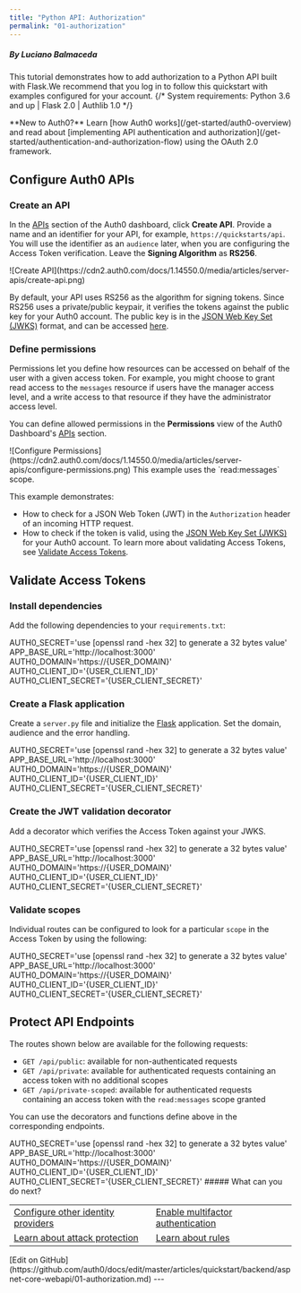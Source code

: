 ```yaml
---
title: "Python API: Authorization"
permalink: "01-authorization"
---
```


##### By Luciano Balmaceda

This tutorial demonstrates how to add authorization to a Python API built with Flask.We recommend that you log in to follow this quickstart with examples configured for your account.
{/* <Card title="View on Github" href="https://github.com/auth0-samples/auth0-python-api-samples/tree/master/00-Starter-Seed" icon="github">
System requirements: Python 3.6 and up | Flask 2.0 | Authlib 1.0
</Card> */}

<Info>
**New to Auth0?** Learn [how Auth0 works](/get-started/auth0-overview) and read about [implementing API authentication and authorization](/get-started/authentication-and-authorization-flow) using the OAuth 2.0 framework.
</Info>

## Configure Auth0 APIs

### Create an API

In the [APIs](https://manage.auth0.com/#/apis) section of the Auth0 dashboard, click **Create API**. Provide a name and an identifier for your API, for example, `https://quickstarts/api`. You will use the identifier as an `audience` later, when you are configuring the Access Token verification. Leave the **Signing Algorithm** as **RS256**.

<Frame>![Create API](https://cdn2.auth0.com/docs/1.14550.0/media/articles/server-apis/create-api.png)</Frame>

By default, your API uses RS256 as the algorithm for signing tokens. Since RS256 uses a private/public keypair, it verifies the tokens against the public key for your Auth0 account. The public key is in the [JSON Web Key Set (JWKS)](/secure/tokens/json-web-tokens/json-web-key-sets) format, and can be accessed [here](https://{yourDomain}/.well-known/jwks.json).

### Define permissions

Permissions let you define how resources can be accessed on behalf of the user with a given access token. For example, you might choose to grant read access to the `messages` resource if users have the manager access level, and a write access to that resource if they have the administrator access level.

You can define allowed permissions in the **Permissions** view of the Auth0 Dashboard's [APIs](https://manage.auth0.com/#/apis) section.

<Frame>![Configure Permissions](https://cdn2.auth0.com/docs/1.14550.0/media/articles/server-apis/configure-permissions.png)</Frame>

<Info>
This example uses the `read:messages` scope.
</Info>

This example demonstrates:

* How to check for a JSON Web Token (JWT) in the `Authorization` header of an incoming HTTP request.
* How to check if the token is valid, using the [JSON Web Key Set (JWKS)](/secure/tokens/json-web-tokens/json-web-key-sets) for your Auth0 account. To learn more about validating Access Tokens, see [Validate Access Tokens](/secure/tokens/access-tokens/validate-access-tokens).

## Validate Access Tokens

### Install dependencies

Add the following dependencies to your `requirements.txt`:

<AuthCodeBlock icon="file-code" language="txt" lines="true">
AUTH0_SECRET='use [openssl rand -hex 32] to generate a 32 bytes value'
APP_BASE_URL='http://localhost:3000'
AUTH0_DOMAIN='https://{USER_DOMAIN}'
AUTH0_CLIENT_ID='{USER_CLIENT_ID}'
AUTH0_CLIENT_SECRET='{USER_CLIENT_SECRET}'
</AuthCodeBlock>






### Create a Flask application

Create a `server.py` file and initialize the [Flask](http://flask.pocoo.org/) application. Set the domain, audience and the error handling.

<AuthCodeBlock filename="Python" icon="file-code" language="py" lines="true">
AUTH0_SECRET='use [openssl rand -hex 32] to generate a 32 bytes value'
APP_BASE_URL='http://localhost:3000'
AUTH0_DOMAIN='https://{USER_DOMAIN}'
AUTH0_CLIENT_ID='{USER_CLIENT_ID}'
AUTH0_CLIENT_SECRET='{USER_CLIENT_SECRET}'
</AuthCodeBlock>






### Create the JWT validation decorator

Add a decorator which verifies the Access Token against your JWKS.

<AuthCodeBlock filename="Python" icon="file-code" language="py" lines="true">
AUTH0_SECRET='use [openssl rand -hex 32] to generate a 32 bytes value'
APP_BASE_URL='http://localhost:3000'
AUTH0_DOMAIN='https://{USER_DOMAIN}'
AUTH0_CLIENT_ID='{USER_CLIENT_ID}'
AUTH0_CLIENT_SECRET='{USER_CLIENT_SECRET}'
</AuthCodeBlock>






### Validate scopes

Individual routes can be configured to look for a particular `scope` in the Access Token by using the following:

<AuthCodeBlock filename="Python" icon="file-code" language="py" lines="true">
AUTH0_SECRET='use [openssl rand -hex 32] to generate a 32 bytes value'
APP_BASE_URL='http://localhost:3000'
AUTH0_DOMAIN='https://{USER_DOMAIN}'
AUTH0_CLIENT_ID='{USER_CLIENT_ID}'
AUTH0_CLIENT_SECRET='{USER_CLIENT_SECRET}'
</AuthCodeBlock>






## Protect API Endpoints

The routes shown below are available for the following requests:

* `GET /api/public`: available for non-authenticated requests
* `GET /api/private`: available for authenticated requests containing an access token with no additional scopes
* `GET /api/private-scoped`: available for authenticated requests containing an access token with the `read:messages` scope granted

You can use the decorators and functions define above in the corresponding endpoints.

<AuthCodeBlock filename="Python" icon="file-code" language="py" lines="true">
AUTH0_SECRET='use [openssl rand -hex 32] to generate a 32 bytes value'
APP_BASE_URL='http://localhost:3000'
AUTH0_DOMAIN='https://{USER_DOMAIN}'
AUTH0_CLIENT_ID='{USER_CLIENT_ID}'
AUTH0_CLIENT_SECRET='{USER_CLIENT_SECRET}'
</AuthCodeBlock>

<Info>
##### What can you do next?
<table>
  <tr>
    <td><a href="/authenticate/identity-providers">Configure other identity providers</a></td>
    <td><a href="/secure/multi-factor-authentication">Enable multifactor authentication</a></td>
  </tr>
  <tr>
    <td><a href="/secure/attack-protection">Learn about attack protection</a></td>
    <td><a href="/customize/rules">Learn about rules</a></td>
  </tr>
</table>
[Edit on GitHub](https://github.com/auth0/docs/edit/master/articles/quickstart/backend/aspnet-core-webapi/01-authorization.md)
</Info>
---
